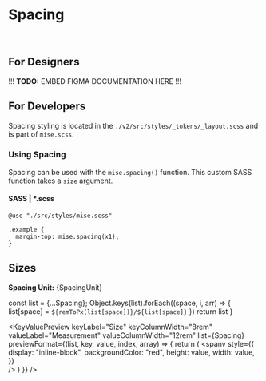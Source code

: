 



<Meta
  title="Tokens/Layout/Spacing"
  parameters={{...tokenParams}}
/>

# Spacing

<br/>

## For Designers

!!! **TODO:** EMBED FIGMA DOCUMENTATION HERE !!!

## For Developers

Spacing styling is located in the `./v2/src/styles/_tokens/_layout.scss` and is part of `mise.scss`.

### Using Spacing

Spacing can be used with the `mise.spacing()` function. This custom SASS function takes a `size` argument.

#### SASS | *.scss

```
@use "./src/styles/mise.scss"

.example {
  margin-top: mise.spacing(x1);
}
```

## Sizes

**Spacing Unit:** {SpacingUnit}

  const list = {...Spacing};
  Object.keys(list).forEach((space, i, arr) => {
    list[space] = `${remToPx(list[space])}/${list[space]}`
  })
  return list
}

<KeyValuePreview
  keyLabel="Size"
  keyColumnWidth="8rem"
  valueLabel="Measurement"
  valueColumnWidth="12rem"
  list={Spacing}
  previewFormat={(list, key, value, index, array) => {
    return (
      <spanv 
        style={{
          display: "inline-block",
          backgroundColor: "red",
          height: value,
          width: value,
        }}  
      />
    )
  }}
/>